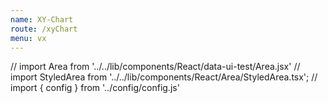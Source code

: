 ```yaml
---
name: XY-Chart
route: /xyChart
menu: vx
---
```



// import Area from '../../lib/components/React/data-ui-test/Area.jsx'
// import StyledArea from '../../lib/components/React/Area/StyledArea.tsx';
// import { config } from '../config/config.js'

  <div style={{ height:'600px', width:'1000px'}}>
      <BrushableLinkedLineCharts width={750} height={400} />
      <AreaDifferenceSeriesExample width={750} height={400} />
      <CirclePackWithCallback width={750} height={400} />
  </div>